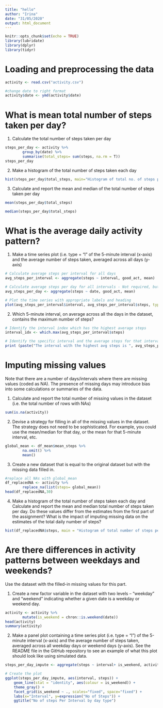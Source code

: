 ```yaml
---
title: "hello"
author: "Irina"
date: "31/05/2020"
output: html_document
---
```


```r
knitr::opts_chunk$set(echo = TRUE)
library(lubridate)
library(dplyr)
library(tidyr)
```

# Loading and preprocessing the data
```r
activity <- read.csv("activity.csv")

#change date to right format
activity$date <- ymd(activity$date)
```

# What is mean total number of steps taken per day?

1. Calculate the total number of steps taken per day
```r
steps_per_day <- activity %>%
        group_by(date) %>%
        summarise(total_steps= sum(steps, na.rm = T))
steps_per_day        
```
2. Make a histogram of the total number of steps taken each day
```r
hist(steps_per_day$total_steps, main="Histogram of total no. of steps per day", xlab="steps per days")
```

3. Calculate and report the mean and median of the total number of steps taken per day
```r
mean(steps_per_day$total_steps)
```
```r
median(steps_per_day$total_steps)
```
# What is the average daily activity pattern?

1. Make a time series plot (i.e. type = "l" of the 5-minute interval (x-axis) and the average number of steps taken, averaged across all days (y-axis)
```r
# Calculate average steps per interval for all days 
avg_steps_per_interval <- aggregate(steps ~ interval, good_act, mean)

# Calculate average steps per day for all intervals - Not required, but for my own sake 
avg_steps_per_day <- aggregate(steps ~ date, good_act, mean)

# Plot the time series with appropriate labels and heading
plot(avg_steps_per_interval$interval, avg_steps_per_interval$steps, type='l', col=1, main="Average number of steps by Interval", xlab="Time Intervals", ylab="Average number of steps")
```

2. Which 5-minute interval, on average across all the days in the dataset, contains the maximum number of steps?
```r
# Identify the interval index which has the highest average steps
interval_idx <- which.max(avg_steps_per_interval$steps)

# Identify the specific interval and the average steps for that interval
print (paste("The interval with the highest avg steps is ", avg_steps_per_interval[interval_idx, ]$interval, " and the no of steps for that interval is ", round(avg_steps_per_interval[interval_idx, ]$steps, digits = 1)))
```

# Imputing missing values

Note that there are a number of days/intervals where there are missing values (coded as NA). The presence of missing days may introduce bias into some calculations or summaries of the data.

1. Calculate and report the total number of missing values in the dataset (i.e. the total number of rows with NAs)
```r
sum(is.na(activity))
```

2. Devise a strategy for filling in all of the missing values in the dataset. The strategy does not need to be sophisticated. For example, you could use the mean/median for that day, or the mean for that 5-minute interval, etc.
```r
global_mean <- df_mean$mean_steps %>%
        na.omit() %>%
        mean()
```

3. Create a new dataset that is equal to the original dataset but with the missing data filled in.
```r
#replace all NAs with global_mean
df_replacedNA <- activity %>%
        replace_na(list(steps= global_mean))
head(df_replacedNA,30)
```

4. Make a histogram of the total number of steps taken each day and Calculate and report the mean and median total number of steps taken per day. Do these values differ from the estimates from the first part of the assignment? What is the impact of imputing missing data on the estimates of the total daily number of steps?
```r
hist(df_replacedNA$steps, main = "Histogram of total number of steps per day (IMPUTED)", xlab = "Steps per day")
```

# Are there differences in activity patterns between weekdays and weekends?

Use the dataset with the filled-in missing values for this part.

1. Create a new factor variable in the dataset with two levels – “weekday” and “weekend” indicating whether a given date is a weekday or weekend day.
```r
activity <- activity %>%
        mutate(is_weekend = chron::is.weekend(date))
head(activity)
summary(activity)
```
2. Make a panel plot containing a time series plot (i.e. type = "l") of the 5-minute interval (x-axis) and the average number of steps taken, averaged across all weekday days or weekend days (y-axis). See the README file in the GitHub repository to see an example of what this plot should look like using simulated data.
```r
steps_per_day_impute <- aggregate(steps ~ interval+ is_weekend, activity, mean)

# Create the plot
ggplot(steps_per_day_impute, aes(interval, steps)) +
    geom_line(stat = "identity", aes(colour = is_weekend)) +
    theme_gray() +
    facet_grid(is_weekend ~ ., scales="fixed", space="fixed") +
    labs(x="Interval", y=expression("No of Steps")) +
    ggtitle("No of steps Per Interval by day type")
```
